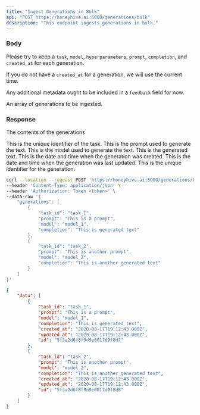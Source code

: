 ```yaml
---
title: "Ingest Generations in Bulk"
api: "POST https://honeyhive.ai:5000/generations/bulk"
description: "This endpoint ingests generations in bulk."
---
```


### Body

Please try to keep a `task`, `model`, `hyperparameters`, `prompt`, `completion`, and `created_at` for each generation. 

If you do not have a `created_at` for a generation, we will use the current time.

Any additional metadata ought to be included in a `feedback` field for now.

<ParamField body="generations" type="array">
  An array of generations to be ingested.
</ParamField>

### Response

<ResponseField name="data" type="object">

The contents of the generations

<Expandable title="Toggle object">

<ResponseField name="task_id" type="string">
  This is the unique identifier of the task.
</ResponseField>

<ResponseField name="prompt" type="string">
  This is the prompt used to generate the text.
</ResponseField>

<ResponseField name="model" type="string">
  This is the model used to generate the text.
</ResponseField>

<ResponseField name="completion" type="string">
  This is the generated text.
</ResponseField>

<ResponseField name="created_at" type="string">
  This is the date and time when the generation was created.
</ResponseField>

<ResponseField name="updated_at" type="string">
  This is the date and time when the generation was last updated.
</ResponseField>

<ResponseField name="id" type="string">
  This is the unique identifier for the generation.
</ResponseField>

</Expandable>

</ResponseField>

<RequestExample>

```bash Example Request
curl --location --request POST 'https://honeyhive.ai:5000/generations/bulk' \
--header 'Content-Type: application/json' \
--header 'Authorization: Token <token>' \
--data-raw '{
    "generations": [
        {
            "task_id": "task_1",
            "prompt": "This is a prompt",
            "model": "model_1",
            "completion": "This is generated text"
        },
        {
            "task_id": "task_2",
            "prompt": "This is another prompt",
            "model": "model_2",
            "completion": "This is another generated text"
        }
    ]
}'
```

</RequestExample>

<ResponseExample>

```json Response
{
    "data": [
        {
            "task_id": "task_1",
            "prompt": "This is a prompt",
            "model": "model_1",
            "completion": "This is generated text",
            "created_at": "2020-08-17T19:12:43.000Z",
            "updated_at": "2020-08-17T19:12:43.000Z",
            "id": "5f3a2d6f8f9d9e0017d9f8d7"
        },
        {
            "task_id": "task_2",
            "prompt": "This is another prompt",
            "model": "model_2",
            "completion": "This is another generated text",
            "created_at": "2020-08-17T19:12:43.000Z",
            "updated_at": "2020-08-17T19:12:43.000Z",
            "id": "5f3a2d6f8f9d9e0017d9f8d8"
        }
    ]
}
```

</ResponseExample>